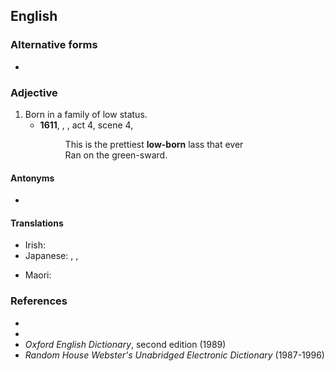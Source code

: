 {{also|lowborn}}

==English==

===Alternative forms===
* {{l|en|lowborn}}

===Adjective===
{{en-adj|head=[[low]]-[[born]]}}

# Born in a family of low status.
#* '''1611''', {{w|William Shakespeare}}, ''{{w|A Winter's Tale}}'', act 4, scene 4,
#*: This is the prettiest '''low-born''' lass that ever
#*: Ran on the green-sward.

====Antonyms====
* {{l|en|high-born}}

====Translations====
{{trans-top|born of humble parentage}}
* Irish: {{t|ga|anuasal}}
* Japanese: {{t+|ja|賎しい|tr=iyashii}}, {{t+|ja|下賎|alt=下賎な|tr=gesen na}}, {{t|ja|チープな|tr=chīpu na}}
{{trans-mid}}
* Maori: {{t|mi|tautauhea}}
{{trans-bottom}}

===References===
* {{R:OneLook}}
* {{R:Dictionary.com|lowborn}}
* ''Oxford English Dictionary'', second edition (1989)
* ''Random House Webster's Unabridged Electronic Dictionary'' (1987-1996)